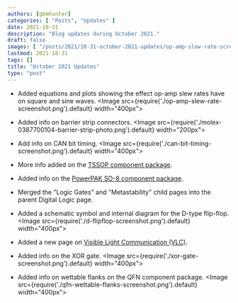 ```yaml
---
authors: [gbmhunter]
categories: [ "Posts", "Updates" ]
date: 2021-10-31
description: "Blog updates during October 2021."
draft: false
images: [ "/posts/2021/10-31-october-2021-updates/op-amp-slew-rate-screenshot.png" ]
lastmod: 2021-10-31
tags: []
title: "October 2021 Updates"
type: "post"
---
```


* Added equations and plots showing the effect op-amp slew rates have on square and sine waves.
    <Image src={require('./op-amp-slew-rate-screenshot.png').default} width="400px"></Image>

* Added info on barrier strip connectors.
    <Image src={require('./molex-0387700104-barrier-strip-photo.png').default} width="200px"></Image>

* Add info on CAN bit timing.
    <Image src={require('./can-bit-timing-screenshot.png').default} width="400px"></Image>

* More info added on the [TSSOP component package](/pcb-design/component-packages/tssop-component-package/).

* Added info on the [PowerPAK SO-8 component package](/pcb-design/component-packages/powerpak-so8-component-package/).

* Merged the "Logic Gates" and "Metastability" child pages into the parent Digital Logic page.

* Added a schematic symbol and internal diagram for the D-type flip-flop.
    <Image src={require('./d-flipflop-screenshot.png').default} width="400px"></Image>

* Added a new page on [Visible Light Communication (VLC)](/electronics/communication-protocols/visable-light-communication-vlc/).

* Added info on the XOR gate.
    <Image src={require('./xor-gate-screenshot.png').default} width="400px"></Image>

* Added info on wettable flanks on the QFN component package.
    <Image src={require('./qfn-wettable-flanks-screenshot.png').default} width="400px"></Image>
